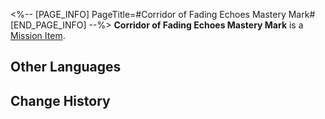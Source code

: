 <%-- [PAGE_INFO]
PageTitle=#Corridor of Fading Echoes Mastery Mark#
[END_PAGE_INFO] --%>
{{Item Infobox
|id          = 250401
|image       = Item Corridor of Fading Echoes Mastery Mark.png
|type        = Mission Item
|invCategory = Missions
|rarity      = 3
|effect      = 
|description = In the game Aetherium Wars, the proof of passing the Victory Zone test can be obtained by collecting four Mastery Marks, which qualifies you to participate in the championship. The Victory Zone of the Corridor of Fading Echoes grants you this proof, signifying your victory against the formidable championship contenders, Serval and Pela.
}}
{{Description|''"You are a calm, yet passionate player!"''}}
'''Corridor of Fading Echoes Mastery Mark''' is a [[Mission Item]].

==Other Languages==
{{Other Languages
|en   = Corridor of Fading Echoes Mastery Mark
|zhs  = 残响回廊的资格徽章
|zht  = 殘響迴廊的資格徽章
|ja   = 残響回廊の資格バッジ
|ko   = 잔향의 회랑 자격 배지
|es   = Insignia de maestría del Pasadizo de los ecos apagados
|fr   = Badge de maîtrise du Couloir des échos faiblissants
|ru   = Значок мастерства Коридора исчезающего эха
|th   = ตราชัยชนะจาก Corridor of Fading Echoes
|vi   = Huy Hiệu Tư Cách Hành Lang Âm Vang
|de   = Meisterschaftsmarke des Korridors der verhallenden Echos
|id   = Lencana Kualifikasi Corridor of Fading Echoes
|pt   = Marca de Maestria do Corredor de Ecos Atenuados
}}

==Change History==
{{Change History|2.0}}